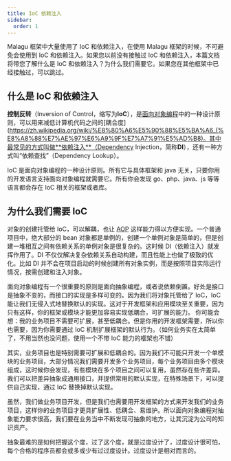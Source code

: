 ```yaml
---
title: IoC 依赖注入
sidebar:
  order: 1
---
```


Malagu 框架中大量使用了 IoC 和依赖注入，在使用 Malagu 框架的时候，不可避免会使用到 IoC 和依赖注入。如果您以前没有接触过 IoC 和依赖注入，本篇文档将带您了解什么是 IoC 和依赖注入？为什么我们需要它。如果您在其他框架中已经接触过，可以跳过。

## 什么是 IoC 和依赖注入

**控制反转**（Inversion of Control，缩写为**IoC**），是[面向对象编程](https://zh.wikipedia.org/wiki/%E9%9D%A2%E5%90%91%E5%AF%B9%E8%B1%A1%E7%A8%8B%E5%BA%8F%E8%AE%BE%E8%AE%A1)中的一种设计原则，可以用来减低计算机代码之间的[耦合度](https://zh.wikipedia.org/wiki/%E8%80%A6%E5%90%88%E5%BA%A6_(%E8%A8%88%E7%AE%97%E6%A9%9F%E7%A7%91%E5%AD%B8)。其中最常见的方式叫做**依赖注入**（Dependency Injection，简称**DI**），还有一种方式叫“依赖查找”（Dependency Lookup）。

IoC 是面向对象编程的一种设计原则。所有它与具体框架和 java 无关，只要你用的开发语言支持面向对象编程就需要它。所有你会发现 go、php、java、js 等等语言都会存在 IoC 相关的框架或者库。

## 为什么我们需要 IoC

对象的创建托管给 IoC，可以解耦，也让 [AOP](https://www.yuque.com/cellbang/malagu/agvzcl) 这样能力得以方便实现。一个普通项目中，绝大部分的 bean 对象都是单例的，创建一个单例对象是简单的，但是创建一堆相互之间有依赖关系的单例对象是很复杂的。这时候 DI（依赖注入）就发挥作用了。DI 不仅仅解决复杂依赖关系自动构建，而且性能上也做了极致的优化。比如 DI 并不会在项目启动的时候创建所有对象实例，而是按照项目实际运行情况，按需创建和注入对象。

面向对象编程有一个很重要的原则是面向抽象编程，或者说依赖倒置。好处是接口是抽象不变的，而接口的实现是多样可变的。因为我们将对象托管给了 IoC，IoC 能让我们无侵入式地替换默认的实现。这对于开发框架和应用模块至关重要，因为只有这样，你的框架或模块才能更加容易实现低耦合，可扩展的能力。
你可能会想：我的业务项目不需要可扩展，甚至低耦合。但是你用的开发框架需要，所以你也需要，因为你需要通过 IoC 机制扩展框架的默认行为。（如何业务实在太简单了，不用当然也没问题，使用一个不带 IoC 能力的框架也不错）

其实，业务项目也是特别需要可扩展和低耦合的。因为我们不可能只开发一个单模块的业务项目，大部分情况我们需要开发多个业务项目，每个业务项目由多个模块组成，这时候你会发现，有些模块在多个项目之间可以复用，虽然存在些许差异。我们可以把差异抽象成通用接口，并提供常用的默认实现，在特殊场景下，可以提供自己实现，通过 IoC 替换掉默认实现。

虽然，我们做业务项目开发，但是我们也需要用开发框架的方式来开发我们的业务项目，这样你的业务项目才更具扩展性、低耦合、易维护。所以面向对象编程对抽象能力要求很高，我们要在业务当中不断发现可抽象的地方，让其沉淀为公司的知识资产。

抽象最难的是如何把握这个度，过了这个度，就是过度设计了，过度设计很可怕，每个合格的程序员都会或多或少有过过度设计。过度设计是相对而言的。
